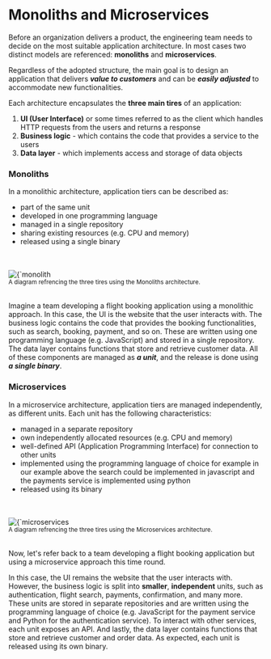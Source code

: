 
# Monoliths and Microservices

Before an organization delivers a product, the engineering team needs to decide on the most suitable application architecture.
In most cases two distinct models are referenced: **monoliths** and **microservices**.

Regardless of the adopted structure, the main goal is to design an application that delivers **_value to customers_** and can be **_easily adjusted_** to accommodate new functionalities.

Each architecture encapsulates the **three main tires** of an application:

1. **UI (User Interface)** or some times referred to as the client which handles HTTP requests from the users and returns a response
2. **Business logic** - which contains the code that provides a service to the users
3. **Data layer** - which implements access and storage of data objects

### Monoliths

In a monolithic architecture, application tiers can be described as:

- part of the same unit
- developed in one programming language
- managed in a single repository
- sharing existing resources (e.g. CPU and memory)
- released using a single binary

<br />

<div className="p-4 border border-gray-200 dark:border-gray-900 rounded mt-6 flex flex-col items-center justify-center">
<br />
<Image
  alt={`monolith architecture`}
  src={`/images/monolith.drawio.svg`}
  width={1400 / 2}
  height={700 / 2}
  priority
/>
<br />
<small className='italic'>A diagram refrencing the three tires using the Monoliths architecture.</small>
</div>

<br />

Imagine a team developing a flight booking application using a monolithic approach.
In this case, the UI is the website that the user interacts with.
The business logic contains the code that provides the booking functionalities, such as search, booking, payment, and so on.
These are written using one programming language (e.g. JavaScript) and stored in a single repository.
The data layer contains functions that store and retrieve customer data.
All of these components are managed as **_a unit_**, and the release is done using **_a single binary_**.

### Microservices

In a microservice architecture, application tiers are managed independently, as different units. 
Each unit has the following characteristics:

- managed in a separate repository
- own independently allocated resources (e.g. CPU and memory)
- well-defined API (Application Programming Interface) for connection to other units
- implemented using the programming language of choice for example in our example above the search could be implemented in javascript and the payments service is implemented using python
- released using its binary

<br />

<div className="p-4 border border-gray-200 dark:border-gray-900 rounded mt-6 flex flex-col items-center justify-center">
<br />
<Image
  alt={`microservices architecture`}
  src={`/images/microservices.drawio.svg`}
  width={1400 / 2}
  height={700 / 2}
  priority
/>
<br />
<small className='italic'>A diagram refrencing the three tires using the Microservices architecture.</small>
</div>

<br />

Now, let's refer back to a team developing a flight booking application but using a microservice approach this time round.

In this case, the UI remains the website that the user interacts with. 
However, the business logic is split into **smaller**, **independent** units, such as authentication, flight search, payments, confirmation, and many more. 
These units are stored in separate repositories and are written using the programming language of choice (e.g. JavaScript for the payment service and Python for the authentication service). 
To interact with other services, each unit exposes an API. And lastly, the data layer contains functions that store and retrieve customer and order data. 
As expected, each unit is released using its own binary.




